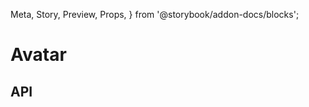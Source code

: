   Meta,
  Story,
  Preview,
  Props,
} from '@storybook/addon-docs/blocks';

<Meta title="Files|Avatar" component={Avatar} />

# Avatar

<Preview>
  <Story name="As default">
    <Avatar />
  </Story>
</Preview>

## API

<Props of={Avatar} />

